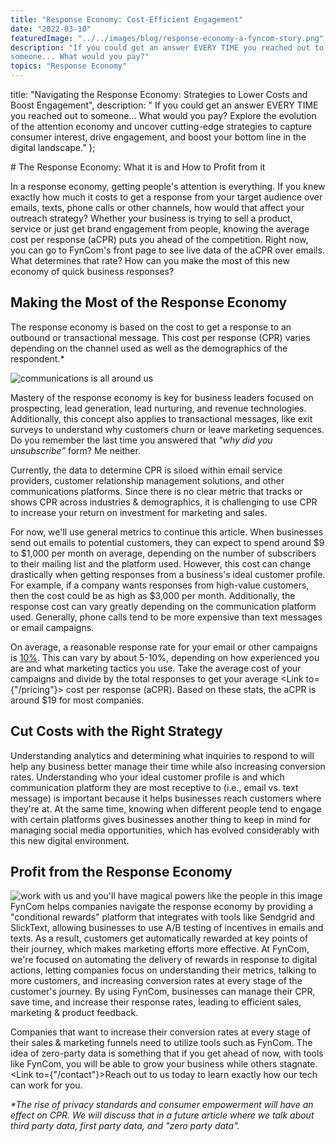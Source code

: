 ```yaml
---
title: "Response Economy: Cost-Efficient Engagement"
date: "2022-03-10"
featuredImage: "../../images/blog/response-economy-a-fyncom-story.png"
description: "If you could get an answer EVERY TIME you reached out to
someone... What would you pay?"
topics: "Response Economy"
---
```



  title: "Navigating the Response Economy: Strategies to Lower Costs and Boost Engagement",
description: " If you could get an answer EVERY TIME you reached out to someone... What would you pay? Explore the evolution of the attention economy and uncover cutting-edge strategies to capture consumer interest, drive engagement, and boost your bottom line in the digital landscape."
};

<Wrapper seo={meta}>
  # The Response Economy: What it is and How to Profit from it

  In a response economy, getting people's attention is everything. If you knew exactly how much it costs to get a response from your target audience over emails, texts, phone calls or other channels, how would that affect your outreach strategy? Whether your business is trying to sell a product, service or just get brand engagement from people, knowing the average cost per response (aCPR) puts you ahead of the competition. Right now, you can go to FynCom's front page to see live data of the aCPR over emails. What determines that rate? How can you make the most of this new economy of quick business responses?

  ## **Making the Most of the Response Economy**

  The response economy is based on the cost to get a response to an outbound or transactional message. This cost per response (CPR) varies depending on the channel used as well as the demographics of the respondent.\*

  <img src={communications} alt="communications is all around us" />

  Mastery of the response economy is key for business leaders focused on prospecting, lead generation, lead nurturing, and revenue technologies. Additionally, this concept also applies to transactional messages, like exit surveys to understand why customers churn or leave marketing sequences. Do you remember the last time you answered that _"why did you unsubscribe"_ form? Me neither.

  Currently, the data to determine CPR is siloed within email service providers, customer relationship management solutions, and other communications platforms. Since there is no clear metric that tracks or shows CPR across industries & demographics, it is challenging to use CPR to increase your return on investment for marketing and sales.

  For now, we'll use general metrics to continue this article. When businesses send out emails to potential customers, they can expect to spend around $9 to $1,000 per month on average, depending on the number of subscribers to their mailing list and the platform used. However, this cost can change drastically when getting responses from a business's ideal customer profile. For example, if a company wants responses from high-value customers, then the cost could be as high as $3,000 per month. Additionally, the response cost can vary greatly depending on the communication platform used. Generally, phone calls tend to be more expensive than text messages or email campaigns.

  On average, a reasonable response rate for your email or other campaigns is [10%](https://www.campaignmonitor.com/resources/knowledge-base/what-is-a-good-or-average-email-response-rate-for-email-marketing/). This can vary by about 5-10%, depending on how experienced you are and what marketing tactics you use. Take the average cost of your campaigns and divide by the total responses to get your average <Link to={"/pricing"}> cost per response</Link> (aCPR). Based on these stats, the aCPR is around $19 for most companies.

  ## **Cut Costs with the Right Strategy**

  Understanding analytics and determining what inquiries to respond to will help any business better manage their time while also increasing conversion rates. Understanding who your ideal customer profile is and which communication platform they are most receptive to (i.e., email vs. text message) is important because it helps businesses reach customers where they're at. At the same time, knowing when different people tend to engage with certain platforms gives businesses another thing to keep in mind for managing social media opportunities, which has evolved considerably with this new digital environment.

  ## **Profit from the Response Economy**

  <div className="use-case-section">
    <div className="use-case-image">
      <img src={flyingPeople} alt="work with us and you'll have magical powers like the people in this image" />
    </div>
    <div className="use-case-description">
      FynCom helps companies navigate the response economy by providing a "conditional rewards" platform that integrates with tools like Sendgrid and SlickText, allowing businesses to use A/B testing of incentives in emails and texts. As a result, customers get automatically rewarded at key points of their journey, which makes marketing efforts more effective. At FynCom, we're focused on automating the delivery of rewards in response to digital actions, letting companies focus on understanding their metrics, talking to more customers, and increasing conversion rates at every stage of the customer's journey. By using FynCom, businesses can manage their CPR, save time, and increase their response rates, leading to efficient sales, marketing & product feedback.
    </div>
  </div>

  Companies that want to increase their conversion rates at every stage of their sales & marketing funnels need to utilize tools such as FynCom. The idea of zero-party data is something that if you get ahead of now, with tools like FynCom, you will be able to grow your business while others stagnate. <Link to={"/contact"}>Reach out to us today</Link> to learn exactly how our tech can work for you.

  _\*The rise of privacy standards and consumer empowerment will have an effect on CPR. We will discuss that in a future article where we talk about third party data, first party data, and "zero party data"._
</Wrapper>
